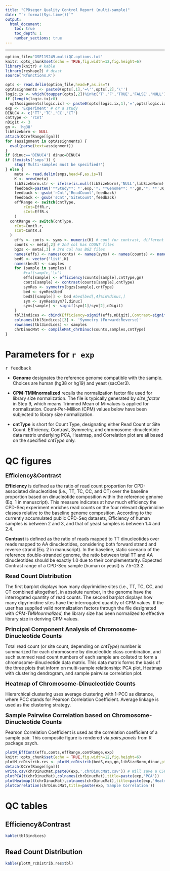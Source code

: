 ```yaml
---
title: "CPDseqer Quality Control Report (multi-sample)"
date: "`r format(Sys.time())`"
output:
  html_document:
    toc: true
    toc_depth: 1
    number_sections: true
---
```

<style type="text/css">
.main-container {
  max-width: 90%;
  margin-left: auto;
  margin-right: auto;
}
</style>
---

```r
option_file="GSE119249.multiQC.options.txt"
knitr::opts_chunk$set(echo = TRUE,fig.width=12,fig.height=6)
library(knitr) # kable
library(reshape2) # dcast
source('Rfunctions.R')
```
```r
opts <- read.delim(option_file,head=F,as.is=T)
optAssignments <- paste0(opts[,1],'=\'',opts[,2],'\'')
logic.ix <- which(toupper(opts[,2])%in%c('T','F','TRUE','FALSE','NULL')) # treating assignment values T, F, NULL specially
if (length(logic.ix)>0)
  optAssignments[logic.ix] <- paste0(opts[logic.ix,1],'=',opts[logic.ix,2])
exp <- 'Experiment' # or a study
DINUC4 <- c('TT','TC','CC','CT')
cntType <- 'rCnt'
nDigit <- 3
gn <- 'hg38'
libSizeNorm <- NULL
attach(QCrefRange[[gn]])
for (assignment in optAssignments) {
  eval(parse(text=assignment))
}
if (dinuc=='DINUC4') dinuc=DINUC4
if (!exists('smps')) {
	stop('Multi-samples must be specified!')
} else {
	meta <- read.delim(smps,head=F,as.is=T)
	K <- nrow(meta)
	libSizeNorm.str <- ifelse(is.null(libSizeNorm),'NULL',libSizeNorm)
	feedback=paste0('**Study**: *',exp,'*; **Genome**: *',gn,'*; **',K,'** *samples;* **CPM_TMMnormalized**: *',libSizeNorm.str,';* **cntType**: *',cntType,'*') #; **DINUC**: *',paste0(dinuc,collapse=','),'*')
	feedback <- gsub('rCnt','ReadCount',feedback)
	feedback <- gsub('sCnt','SiteCount',feedback)
	effRange <- switch(cntType,
		rCnt=EffR.r,
		sCnt=EffR.s
	)
  contRange <- switch(cntType,
    rCnt=ContR.r,
    sCnt=ContR.s
  )
	effs <- conts <- syms <- numeric(K) # cont for contrast, different from count (file)
	counts <- meta[,2] # 2nd col has COUNT files
	bgzs <- meta[,3] # 3rd col has BGZ files
	names(effs) <- names(conts) <- names(syms) <- names(counts) <- names(bgzs) <- samples <- meta[,1]
	bedS <- vector('list',K)
	names(bedS) <- samples
	for (sample in samples) {
		#cat(sample,'\n')
		effs[sample] <- efficiency(counts[sample],cntType,gn)
		conts[sample] <- contrast(counts[sample],cntType)
		symRes <- symmetry(bgzs[sample],cntType)
		bed <- symRes$bed
		bedS[[sample]] <- bed #bed[bed[,4]%in%dinuc,]
		sym <- symRes$sym7[,dinuc]
		syms[sample] <- signif(sym[1]/sym[2],nDigit)
	}
	tbl3indices <- cbind(Efficiency=signif(effs,nDigit),Contrast=signif(conts,nDigit),Symmetry=paste(syms,1,sep=':'))
	colnames(tbl3indices)[3] <- 'Symmetry (Forward:Reverse)'
	rownames(tbl3indices) <- samples
	chrDinucMat <- compileMat_chrDinuc(counts,samples,cntType)
}
```

# Parameters for `r exp`

<font size="3"> `r feedback`</font>

* **Genome** designates the reference genome compatible with the sample. Choices are human (hg38 or hg19) and yeast (sacCer3).

* **CPM-TMMnormalized** recalls the normalization factor file used for library size normalization. The file is typically generated by *size_factor* in Step 9, which means Trimmed Mean of M-values is applied for normalization. Count-Per-Million (CPM) values below have been subjected to library size normalization. 

* **cntType** is short for Count Type, designating either Read Count or Site Count. Efficiency, Contrast, Symmetry, and chromosome-dinucleotide data matrix underlying PCA, Heatmap, and Correlation plot are all based on the specified *cntType* only.


# QC figures
<font size="4">
__Efficiency&Contrast__
</font>

**Efficiency** is defined as the ratio of read count proportion for CPD-associated dinucleotides (i.e., TT, TC, CC, and CT) over the baseline proportion based on dinucleotide composition within the reference genome (Eq. 1 in manuscript). This measure indicates at how much efficiency the CPD-Seq experiment enriches read counts on the four relevant dipyrimidine classes relative to the baseline genome composition. According to the currently accumulated public CPD-Seq datasets, Efficiency of human samples is between 2 and 3, and that of yeast samples is between 1.4 and 2.4.

**Contrast** is defined as the ratio of reads mapped to TT dinucleotides over reads mapped to AA dinucleotides, considering both forward strand and reverse strand (Eq. 2 in manuscript). In the baseline, static scenario of the reference double-stranded genome, the ratio between total TT and AA dinucleotides should be exactly 1.0 due to their complementarity. Expected Contrast range of a CPD-Seq sample (human or yeast) is 7.5~23.2.

<font size="4">
__Read Count Distribution__
</font>

The first barplot displays how many dipyrimidine sites (i.e., TT, TC, CC, and CT combined altogether), in absolute number, in the genome have the interrogated quantity of read counts. The second barplot displays how many dipyrimidine sites have the interrogated quantity of CPM values. If the user has supplied valid normalization factors through the file designated with *CPM-TMMnormalized*, the library size has been normalized to effective library size in deriving CPM values. 

<font size="4">
__Principal Component Analysis of Chromosome-Dinucleotide Counts__
</font>

Total read count (or site count, depending on *cntType*) number is summarized for each chromosome by dinucleotide class combination, and such summed read count numbers of each sample are collated to form a chromosome-dinucleotide data matrix. This data matrix forms the basis of the three plots that inform on multi-sample relationship: PCA plot, Heatmap with clustering dendrogram, and sample pairwise correlation plot. 

<font size="4">
__Heatmap of Chromosome-Dinucleotide Counts__
</font>

Hierarchical clustering uses average clustering with 1-PCC as distance, where PCC stands for Pearson Correlation Coefficient. Average linkage is used as the clustering strategy.

<font size="4">
__Sample Pairwise Correlation based on Chromosome-Dinucleotide Counts__
</font>

Pearson Correlation Coefficient is used as the correlation coefficient of a sample pair. This composite figure is rendered via *pairs.panels* from R package psych.
 
```r
plotM_EffCont(effs,conts,effRange,contRange,exp)
knitr::opts_chunk$set(echo = TRUE,fig.width=12,fig.height=6)
plotM_rcDistrib.res <- plotM_rcDistrib(bedS,exp,gn,libSizeNorm,dinuc,pts=c(0,5,10))
detach(QCrefRange[[gn]])
write.csv(chrDinucMat,paste0(exp,'.chrDinucMat.csv')) # Will save a CSV file for chrDinuc Matrix, identified with study name.
plotPCA(t(chrDinucMat),colnames(chrDinucMat),title=paste(exp,'PCA'))
plotHeatmap(t(chrDinucMat),colnames(chrDinucMat),title=paste(exp,'Heatmap'))
plotCorrelation(chrDinucMat,title=paste(exp,'Sample Correlation'))
```

# QC tables

## Efficiency&Contrast

```r
kable(tbl3indices)
```

## Read Count Distribution

```r
kable(plotM_rcDistrib.res$tbl)
```
